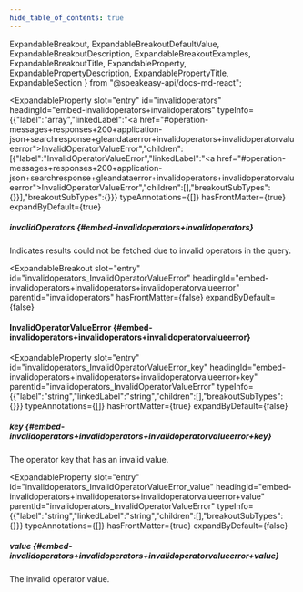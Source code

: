 ```yaml
---
hide_table_of_contents: true
---
```

  ExpandableBreakout,
  ExpandableBreakoutDefaultValue,
  ExpandableBreakoutDescription,
  ExpandableBreakoutExamples,
  ExpandableBreakoutTitle,
  ExpandableProperty,
  ExpandablePropertyDescription,
  ExpandablePropertyTitle,
  ExpandableSection
} from "@speakeasy-api/docs-md-react";

<ExpandableSection>

<ExpandableProperty
  slot="entry"
  id="invalidoperators"
  headingId="embed-invalidoperators+invalidoperators"
  typeInfo={{"label":"array","linkedLabel":"<a href=\"#operation-messages+responses+200+application-json+searchresponse+gleandataerror+invalidoperators+invalidoperatorvalueerror\">InvalidOperatorValueError</a>","children":[{"label":"InvalidOperatorValueError","linkedLabel":"<a href=\"#operation-messages+responses+200+application-json+searchresponse+gleandataerror+invalidoperators+invalidoperatorvalueerror\">InvalidOperatorValueError</a>","children":[],"breakoutSubTypes":{}}],"breakoutSubTypes":{}}}
  typeAnnotations={[]}
  hasFrontMatter={true}
  expandByDefault={true}
>

<ExpandablePropertyTitle slot="title">

##### invalidOperators \{#embed-invalidoperators+invalidoperators\}

</ExpandablePropertyTitle>

<ExpandablePropertyDescription slot="description">

Indicates results could not be fetched due to invalid operators in the query.

</ExpandablePropertyDescription>

</ExpandableProperty>

<ExpandableBreakout
  slot="entry"
  id="invalidoperators_InvalidOperatorValueError"
  headingId="embed-invalidoperators+invalidoperators+invalidoperatorvalueerror"
  parentId="invalidoperators"
  hasFrontMatter={false}
  expandByDefault={false}
>

<ExpandableBreakoutTitle slot="title">

#### InvalidOperatorValueError \{#embed-invalidoperators+invalidoperators+invalidoperatorvalueerror\}

</ExpandableBreakoutTitle>

<ExpandableBreakoutDescription slot="description">

</ExpandableBreakoutDescription>

<ExpandableBreakoutExamples slot="examples">

</ExpandableBreakoutExamples>

<ExpandableBreakoutDefaultValue slot="defaultValue">

</ExpandableBreakoutDefaultValue>

</ExpandableBreakout>

<ExpandableProperty
  slot="entry"
  id="invalidoperators_InvalidOperatorValueError_key"
  headingId="embed-invalidoperators+invalidoperators+invalidoperatorvalueerror+key"
  parentId="invalidoperators_InvalidOperatorValueError"
  typeInfo={{"label":"string","linkedLabel":"string","children":[],"breakoutSubTypes":{}}}
  typeAnnotations={[]}
  hasFrontMatter={true}
  expandByDefault={false}
>

<ExpandablePropertyTitle slot="title">

##### key \{#embed-invalidoperators+invalidoperators+invalidoperatorvalueerror+key\}

</ExpandablePropertyTitle>

<ExpandablePropertyDescription slot="description">

The operator key that has an invalid value.

</ExpandablePropertyDescription>

</ExpandableProperty>

<ExpandableProperty
  slot="entry"
  id="invalidoperators_InvalidOperatorValueError_value"
  headingId="embed-invalidoperators+invalidoperators+invalidoperatorvalueerror+value"
  parentId="invalidoperators_InvalidOperatorValueError"
  typeInfo={{"label":"string","linkedLabel":"string","children":[],"breakoutSubTypes":{}}}
  typeAnnotations={[]}
  hasFrontMatter={true}
  expandByDefault={false}
>

<ExpandablePropertyTitle slot="title">

##### value \{#embed-invalidoperators+invalidoperators+invalidoperatorvalueerror+value\}

</ExpandablePropertyTitle>

<ExpandablePropertyDescription slot="description">

The invalid operator value.

</ExpandablePropertyDescription>

</ExpandableProperty>

</ExpandableSection>